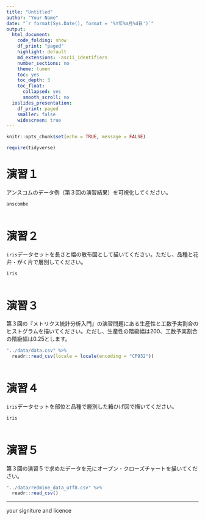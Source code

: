 ```yaml
---
title: "Untitled"
author: "Your Name"
date: "`r format(Sys.Date(), format = '%Y年%m月%d日')`"
output:
  html_document:
    code_folding: show
    df_print: "paged"
    highlight: default
    md_extensions: -ascii_identifiers
    number_sections: no
    theme: lumen
    toc: yes
    toc_depth: 3
    toc_float:
      collapsed: yes
      smooth_scroll: no
  ioslides_presentation:
    df_print: paged
    smaller: false
    widescreen: true
---
```


```r
knitr::opts_chunk$set(echo = TRUE, message = FALSE)

require(tidyverse)
```

# 演習１
アンスコムのデータ例（第３回の演習結果）を可視化してください。

```r
anscombe
  
```


# 演習２
`iris`データセットを長さと幅の散布図として描いてください。ただし、品種と花弁・がく片で層別してください。

```r
iris
  
```


# 演習３
第３回の『メトリクス統計分析入門』の演習問題にある生産性と工数予実割合のヒストグラムを描いてください。ただし、生産性の階級幅は200、工数予実割合の階級幅は0.25とします。

```r
"../data/data.csv" %>% 
  readr::read_csv(locale = locale(encoding = "CP932"))
  
```


# 演習４
`iris`データセットを部位と品種で層別した箱ひげ図で描いてください。

```r
iris
  
```


# 演習５
第３回の演習５で求めたデータを元にオープン・クローズチャートを描いてください。

```r
"../data/redmine_data_utf8.csv" %>% 
  readr::read_csv()

```


---

your signiture and licence